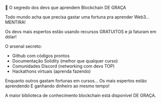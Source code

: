 💸 O segredo dos devs que aprendem Blockchain DE GRAÇA

Todo mundo acha que precisa gastar uma fortuna pra aprender Web3...
MENTIRA!

Os devs mais espertos estão usando recursos GRATUITOS e já faturam em dólar!

O arsenal secreto:

- Github com códigos prontos
- Documentação Solidity (melhor que qualquer curso)
- Comunidades Discord (networking com devs TOP)
- Hackathons virtuais (aprenda fazendo)

Enquanto outros gastam fortunas em cursos...
Os mais espertos estão aprendendo E ganhando dinheiro ao mesmo tempo!

A maior biblioteca de conhecimento blockchain está disponível DE GRAÇA.
